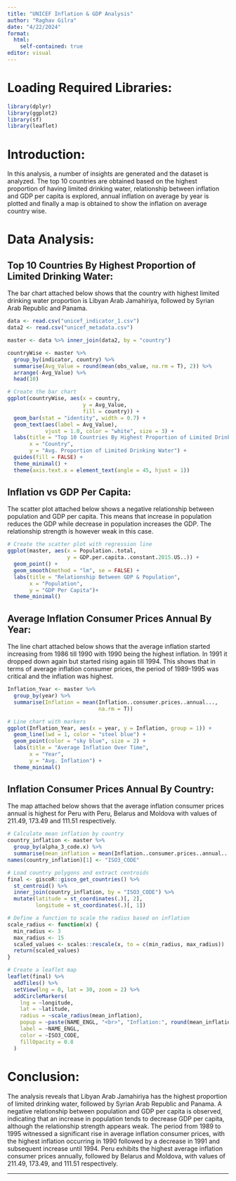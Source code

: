 ```yaml
---
title: "UNICEF Inflation & GDP Analysis"
author: "Raghav Gilra"
date: "4/22/2024"
format: 
  html:
    self-contained: true
editor: visual
---
```


# Loading Required Libraries:

```r
library(dplyr)
library(ggplot2)
library(sf)
library(leaflet)
```

# Introduction:

In this analysis, a number of insights are generated and the dataset is analyzed. The top 10 countries are obtained based on the highest proportion of having limited drinking water, relationship between inflation and GDP per capita is explored, annual inflation on average by year is plotted and finally a map is obtained to show the inflation on average country wise.

# Data Analysis:

## Top 10 Countries By Highest Proportion of Limited Drinking Water:

The bar chart attached below shows that the country with highest limited drinking water proportion is Libyan Arab Jamahiriya, followed by Syrian Arab Republic and Panama.

```r
data <- read.csv("unicef_indicator_1.csv")
data2 <- read.csv("unicef_metadata.csv")

master <- data %>% inner_join(data2, by = "country")

countryWise <- master %>%
  group_by(indicator, country) %>%
  summarise(Avg_Value = round(mean(obs_value, na.rm = T), 2)) %>%
  arrange(-Avg_Value) %>%
  head(10)

# Create the bar chart
ggplot(countryWise, aes(x = country, 
                        y = Avg_Value, 
                        fill = country)) +
  geom_bar(stat = "identity", width = 0.7) +
  geom_text(aes(label = Avg_Value),
            vjust = 1.0, color = "white", size = 3) +
  labs(title = "Top 10 Countries By Highest Proportion of Limited Drinking Water", 
       x = "Country",
       y = "Avg. Proportion of Limited Drinking Water") +
  guides(fill = FALSE) +
  theme_minimal() +
  theme(axis.text.x = element_text(angle = 45, hjust = 1))
```

## Inflation vs GDP Per Capita:

The scatter plot attached below shows a negative relationship between population and GDP per capita. This means that increase in population reduces the GDP while decrease in population increases the GDP. The relationship strength is however weak in this case.

```r
# Create the scatter plot with regression line
ggplot(master, aes(x = Population..total, 
                   y = GDP.per.capita..constant.2015.US..)) +
  geom_point() +
  geom_smooth(method = "lm", se = FALSE) +
  labs(title = "Relationship Between GDP & Population",
       x = "Population", 
       y = "GDP Per Capita")+
  theme_minimal()
```

## Average Inflation Consumer Prices Annual By Year:

The line chart attached below shows that the average inflation started increasing from 1986 till 1990 with 1990 being the highest inflation. In 1991 it dropped down again but started rising again till 1994. This shows that in terms of average inflation consumer prices, the period of 1989-1995 was critical and the inflation was highest.

```r
Inflation_Year <- master %>%
  group_by(year) %>%
  summarise(Inflation = mean(Inflation..consumer.prices..annual...,
                             na.rm = T))

# Line chart with markers
ggplot(Inflation_Year, aes(x = year, y = Inflation, group = 1)) +
  geom_line(lwd = 1, color = "steel blue") +
  geom_point(color = "sky blue", size = 2) + 
  labs(title = "Average Inflation Over Time", 
       x = "Year", 
       y = "Avg. Inflation") +
  theme_minimal()
```

## Inflation Consumer Prices Annual By Country:

The map attached below shows that the average inflation consumer prices annual is highest for Peru with Peru, Belarus and Moldova with values of 211.49, 173.49 and 111.51 respectively.

```r
# Calculate mean inflation by country
country_inflation <- master %>%
  group_by(alpha_3_code.x) %>%
  summarise(mean_inflation = mean(Inflation..consumer.prices..annual..., na.rm = TRUE))
names(country_inflation)[1] <- "ISO3_CODE"

# Load country polygons and extract centroids
final <- giscoR::gisco_get_countries() %>% 
  st_centroid() %>%
  inner_join(country_inflation, by = "ISO3_CODE") %>%
  mutate(latitude = st_coordinates(.)[, 2],
         longitude = st_coordinates(.)[, 1])

# Define a function to scale the radius based on inflation
scale_radius <- function(x) {
  min_radius <- 3
  max_radius <- 15
  scaled_values <- scales::rescale(x, to = c(min_radius, max_radius))
  return(scaled_values)
}

# Create a leaflet map
leaflet(final) %>%
  addTiles() %>%
  setView(lng = 0, lat = 30, zoom = 2) %>% 
  addCircleMarkers(
    lng = ~longitude,  
    lat = ~latitude,
    radius = ~scale_radius(mean_inflation),
    popup = ~paste(NAME_ENGL, "<br>", "Inflation:", round(mean_inflation, 2)),
    label = ~NAME_ENGL,
    color = ~ISO3_CODE,
    fillOpacity = 0.8
  )

```


# Conclusion:

The analysis reveals that Libyan Arab Jamahiriya has the highest proportion of limited drinking water, followed by Syrian Arab Republic and Panama. A negative relationship between population and GDP per capita is observed, indicating that an increase in population tends to decrease GDP per capita, although the relationship strength appears weak. The period from 1989 to 1995 witnessed a significant rise in average inflation consumer prices, with the highest inflation occurring in 1990 followed by a decrease in 1991 and subsequent increase until 1994. Peru exhibits the highest average inflation consumer prices annually, followed by Belarus and Moldova, with values of 211.49, 173.49, and 111.51 respectively.

---

## 
